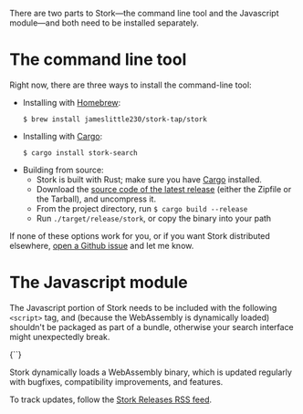 
There are two parts to Stork—the command line tool and the Javascript module—and both need to be installed separately.

# The command line tool

Right now, there are three ways to install the command-line tool:

- Installing with [Homebrew](https://brew.sh):
  ```
  $ brew install jameslittle230/stork-tap/stork
  ```
- Installing with [Cargo](https://crates.io/crates/stork-search):
  ```
  $ cargo install stork-search
  ```
- Building from source:
  - Stork is built with Rust; make sure you have [Cargo](https://github.com/rust-lang/cargo/) installed.
  - Download the [source code of the latest release](https://github.com/jameslittle230/stork/releases) (either the Zipfile or the Tarball), and uncompress it.
  - From the project directory, run `$ cargo build --release`
  - Run `./target/release/stork`, or copy the binary into your path

If none of these options work for you, or if you want Stork distributed elsewhere, [open a Github issue](https://github.com/jameslittle230/stork/issues/new) and let me know.

# The Javascript module

The Javascript portion of Stork needs to be included with the following `<script>` tag, and (because the WebAssembly is dynamically loaded) shouldn't be packaged as part of a bundle, otherwise your search interface might unexpectedly break.

<Codeblock lang="html">
  {`<script src="https://files.stork-search.net/stork.js"></script>`}
</Codeblock>

Stork dynamically loads a WebAssembly binary, which is updated regularly with bugfixes, compatibility improvements, and features.

To track updates, follow the [Stork Releases RSS feed](https://github.com/jameslittle230/stork/releases.atom).

